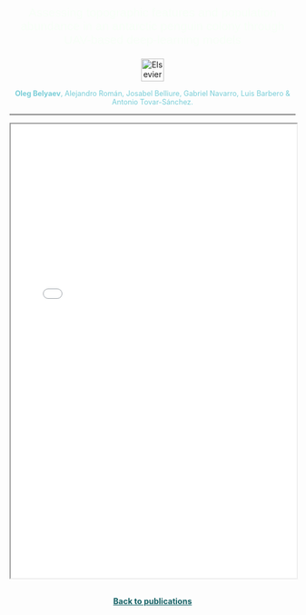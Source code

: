<style>
  /* Contenedor de la imagen */
  .hero-container {
    width: 100%;
    text-align: center; /* Centra el contenido dentro del contenedor */
  }
  
  /* Imagen de fondo sin tintado */
  .hero-image {
    width: 100%;
    height: auto; /* Mantiene la proporción original de la imagen */
    object-fit: cover;
  }
  
  /* Estilo del título del artículo */
  .article-title {
    color: #f7fff7; /* Color del texto del título */
    font-size: 1.5em; /* Ajusta el tamaño del texto según sea necesario */
    font-family: Jost; /* Fuente sans-serif */
    margin-top: 20px; /* Espacio entre la imagen y el título */
    text-align: center; /* Centra el texto */
  }
</style>

<!-- Título del artículo como enlace al DOI -->
<div class="article-title">
  <a href="https://www.frontiersin.org/journals/marine-science/articles/10.3389/fmars.2024.1432122" style="color: #f7fff7; font-family: 'Jost', sans-serif;text-decoration: none;">
    Assessing topographic features and population abundance in an antarctic penguin colony through UAV-based deep-learning models
  </a>
</div>

<p style="text-align: center;">
  <img src="elsevier2.png" alt="Elsevier Logo" style="height: 40px;">
</p>


<div style="text-align: center;">
  <span style="font-size: 0.9em; color: #78cdd7">
  <strong>Oleg Belyaev</strong>, Alejandro Román, Josabel Belliure, Gabriel Navarro, Luis Barbero & Antonio Tovar-Sánchez.

----
   
<iframe src="pdfs/5_Assessing topographic features and population abundance in an Antarctic penguin colony through UAV-based deep-learning models.pdf" width="100%" height="800"></iframe>
   

```{=html}
<p style="text-align: center; margin: 30px;">
    <a href="/publications/index.qmd" style="color: #125F63; text-decoration: underline; font-size: 1em; font-weight: bold;">
        Back to publications
    </a>
</p>
```